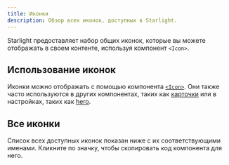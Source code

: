 ```yaml
---
title: Иконки
description: Обзор всех иконок, доступных в Starlight.
---
```


Starlight предоставляет набор общих иконок, которые вы можете отображать в своем контенте, используя компонент `<Icon>`.

## Использование иконок

Иконки можно отображать с помощью компонента [`<Icon>`](/ru/components/icons/).
Они также часто используются в других компонентах, таких как [карточки](/ru/components/cards/) или в настройках, таких как [hero](/ru/reference/frontmatter/#hero).

## Все иконки

Список всех доступных иконок показан ниже с их соответствующими именами. Кликните по значку, чтобы скопировать код компонента для него.


<IconsList />
